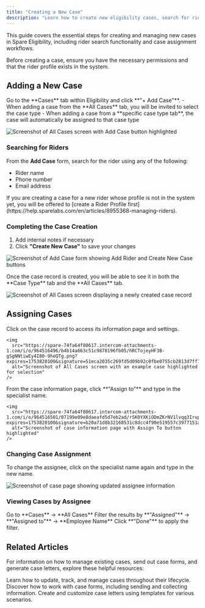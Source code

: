 ```yaml
---
title: "Creating a New Case"
description: "Learn how to create new eligibility cases, search for riders, and assign cases to specialists in Spare Eligibility."
---
```


This guide covers the essential steps for creating and managing new cases in Spare Eligibility, including rider search functionality and case assignment workflows.

<Info>
Before creating a case, ensure you have the necessary permissions and that the rider profile exists in the system.
</Info>

## Adding a New Case

<Steps>
  <Step title="Navigate to Cases">
    Go to the **Cases** tab within Eligibility and click **"+ Add Case"**.
  </Step>
  
  <Step title="Select Case Type">
    - When adding a case from the **All Cases** tab, you will be invited to select the case type
    - When adding a case from a **specific case type tab**, the case will automatically be assigned to that case type
  </Step>
</Steps>

<img 
  src="https://spare-74fa64f80617.intercom-attachments-1.com/i/o/964516476/353e7268d295b95ec853304f/ZSER8tX6rx-s-kgObeKe244PtZFh0WJM8w.png?expires=1753820100&signature=c779ec95add762124f1294be790e050be03854df1add34470b5c4918830ce9fc&req=fSYjE8h4mYZZFb4f3HP0gFmoTmah%2FwW6wtQZzj1PbdBwgHfIZPaCF4h%2FYuLe%0ABt4%3D%0A" 
  alt="Screenshot of All Cases screen with Add Case button highlighted"
/>

### Searching for Riders

From the **Add Case** form, search for the rider using any of the following:
- Rider name
- Phone number  
- Email address

<Warning>
If you are creating a case for a new rider whose profile is not in the system yet, you will be offered to [create a Rider Profile first](https://help.sparelabs.com/en/articles/8955368-managing-riders).
</Warning>

### Completing the Case Creation

1. Add internal notes if necessary
2. Click **"Create New Case"** to save your changes

<img 
  src="https://spare-74fa64f80617.intercom-attachments-1.com/i/o/964516484/1708bfd0f3da644017ad5eb2/dnDYoBofRRG3eszjOveftLka1ugY79_u4w.png?expires=1753820100&signature=61ae68e6e02723ab2cc5e3cc8e20e98ae20f8ec37ef4d2dbee0285ecbf94483f&req=fSYjE8h4mYlbFb4f3HP0gMfkt%2Bs0NNwjIfchznu70E6RHHyaTVpRGjUdbgyP%0A8q4%3D%0A" 
  alt="Screenshot of Add Case form showing Add Rider and Create New Case buttons"
/>

<Tip>
Once the case record is created, you will be able to see it in both the **Case Type** tab and the **All Cases** tab.
</Tip>

<img 
  src="https://spare-74fa64f80617.intercom-attachments-1.com/i/o/964516491/a651c6a314ca2b0533b24d29/pCzPxnLGi1lIArlnjn-kVKDIolndD5uykg.png?expires=1753820100&signature=243646ab58cceaa7b14e56ea8e268b4da6b98eae52e57d19c3a63ecae9b6d3ee&req=fSYjE8h4mYheFb4f3HP0gBkNuTX4uhh0XY4ClAiCmwEc6ZopBzM2mRPD25zr%0AGbs%3D%0A" 
  alt="Screenshot of All Cases screen displaying a newly created case record"
/>

## Assigning Cases

<Steps>
  <Step title="Access Case Information">
    Click on the case record to access its information page and settings.
    
    <img 
      src="https://spare-74fa64f80617.intercom-attachments-1.com/i/o/964516496/b4b14a663c51c9878196fb05/hRCTojeyHF3B-gSgNNtiwEy4I80-9heQTg.png?expires=1753820100&signature=51eca2035c269fd5d09b92c0fbe0755cb2813d7ff17976e85ec416d2724c052f&req=fSYjE8h4mYhZFb4f3HP0gMwRCkekZMh6kV4at21%2FM0VGPSGJMQyphjPSE1At%0AhuE%3D%0A" 
      alt="Screenshot of All Cases screen with an example case highlighted for selection"
    />
  </Step>
  
  <Step title="Assign the Case">
    From the case information page, click **"Assign to"** and type in the specialist name.
    
    <img 
      src="https://spare-74fa64f80617.intercom-attachments-1.com/i/o/964516501/07199e09e8daeafd5d7eb2ad/rSK0YXKiODmZKrNV1lvqq3IrupLZd6ZoeA.png?expires=1753820100&signature=b20a71d8b32168531c8dcc4f90e519557c3977151a28279e32ebdf70e99de886&req=fSYjE8h4mIFeFb4f3HP0gM4FtHRqyr7oYzC5sko6PBQfCbhqWrmU%2B365%2FGZs%0Aa6A%3D%0A" 
      alt="Screenshot of case information page with Assign To button highlighted"
    />
  </Step>
</Steps>

### Changing Case Assignment

To change the assignee, click on the specialist name again and type in the new name.

<img 
  src="https://spare-74fa64f80617.intercom-attachments-1.com/i/o/964516508/c8ca17dc80ef93160e7b9239/T1Nd7GuTBuiMf57-VbqQt9Onwe8FPttZpA.png?expires=1753820100&signature=47b481842a7887dd0760b549588dc0e97d113b03f9c633749219e287ade55c90&req=fSYjE8h4mIFXFb4f3HP0gCMLrO7UJjod4auVtI0FS8PM7KM6JYBxSvBfv7TX%0AcL8%3D%0A" 
  alt="Screenshot of case page showing updated assignee information"
/>

### Viewing Cases by Assignee

<Steps>
  <Step title="Navigate to All Cases">
    Go to **Cases** → **All Cases**
  </Step>
  
  <Step title="Apply Filter">
    Filter the results by **"Assigned"** → **"Assigned to"** → **Employee Name**
  </Step>
  
  <Step title="Apply Changes">
    Click **"Done"** to apply the filter.
  </Step>
</Steps>

## Related Articles

For information on how to manage existing cases, send out case forms, and generate case letters, explore these helpful resources:

<CardGroup cols={1}>
  <Card title="Managing an Existing Case" href="https://help.sparelabs.com/en/articles/8955292-managing-an-existing-case">
    Learn how to update, track, and manage cases throughout their lifecycle.
  </Card>
  <Card title="Managing Case Forms" href="https://help.sparelabs.com/en/articles/8955321-managing-case-forms">
    Discover how to work with case forms, including sending and collecting information.
  </Card>
  <Card title="Generating Case Letters" href="https://help.sparelabs.com/en/articles/8955115-generating-and-editing-case-letter-templates">
    Create and customize case letters using templates for various scenarios.
  </Card>
</CardGroup>